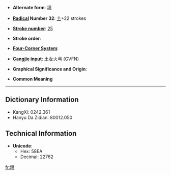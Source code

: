 * '''Alternate form''': [[塆]]

* '''[[Wiktionary:Chinese radical index| Radical]] Number 32''': [[Wiktionary:Chinese radical index 土|土]]+22 strokes

* '''[[Wiktionary:Chinese total strokes index|Stroke number]]''': [[Wiktionary:Chinese total strokes index 25|25]]

* '''Stroke order''': 

* '''[[Wiktionary:Chinese four corner index|Four-Corner System]]''': 

* '''[[Wiktionary:Chinese Cangjie index|Cangjie input]]''': 土女火弓 (GVFN)

* '''Graphical Significance and Origin''': 

* '''Common Meaning'''

----

== Dictionary Information ==

* KangXi: 0242.361
* Hanyu Da Zidian: 80012.050

== Technical Information ==

* '''Unicode''':
** Hex: 58EA
** Decimal: 22762

[[fr:壪]]